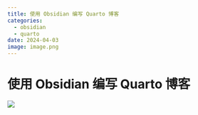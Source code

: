 ```yaml
---
title: 使用 Obsidian 编写 Quarto 博客
categories:
  - obsidian
  - quarto
date: 2024-04-03
image: image.png
---
```

# 使用 Obsidian 编写 Quarto 博客

![](posts/Obsidian/image.png)